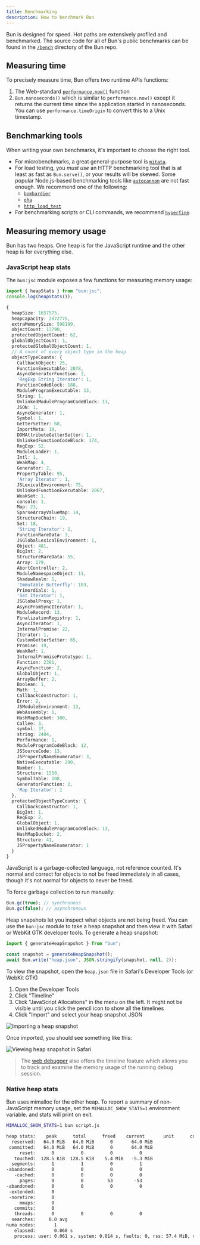 ---
title: Benchmarking
description: How to benchmark Bun
---

Bun is designed for speed. Hot paths are extensively profiled and benchmarked. The source code for all of Bun's public benchmarks can be found in the [`/bench`](https://github.com/oven-sh/bun/tree/main/bench) directory of the Bun repo.

## Measuring time

To precisely measure time, Bun offers two runtime APIs functions:

1. The Web-standard [`performance.now()`](https://developer.mozilla.org/en-US/docs/Web/API/Performance/now) function
2. `Bun.nanoseconds()` which is similar to `performance.now()` except it returns the current time since the application started in nanoseconds. You can use `performance.timeOrigin` to convert this to a Unix timestamp.

## Benchmarking tools

When writing your own benchmarks, it's important to choose the right tool.

- For microbenchmarks, a great general-purpose tool is [`mitata`](https://github.com/evanwashere/mitata).
- For load testing, you _must use_ an HTTP benchmarking tool that is at least as fast as `Bun.serve()`, or your results will be skewed. Some popular Node.js-based benchmarking tools like [`autocannon`](https://github.com/mcollina/autocannon) are not fast enough. We recommend one of the following:
  - [`bombardier`](https://github.com/codesenberg/bombardier)
  - [`oha`](https://github.com/hatoo/oha)
  - [`http_load_test`](https://github.com/uNetworking/uSockets/blob/master/examples/http_load_test.c)
- For benchmarking scripts or CLI commands, we recommend [`hyperfine`](https://github.com/sharkdp/hyperfine).

## Measuring memory usage

Bun has two heaps. One heap is for the JavaScript runtime and the other heap is for everything else.

### JavaScript heap stats

The `bun:jsc` module exposes a few functions for measuring memory usage:

```ts
import { heapStats } from "bun:jsc";
console.log(heapStats());
```

<Accordion title="View example statistics">

```ts expandable icon="/icons/typescript.svg"
{
  heapSize: 1657575,
  heapCapacity: 2872775,
  extraMemorySize: 598199,
  objectCount: 13790,
  protectedObjectCount: 62,
  globalObjectCount: 1,
  protectedGlobalObjectCount: 1,
  // A count of every object type in the heap
  objectTypeCounts: {
    CallbackObject: 25,
    FunctionExecutable: 2078,
    AsyncGeneratorFunction: 2,
    'RegExp String Iterator': 1,
    FunctionCodeBlock: 188,
    ModuleProgramExecutable: 13,
    String: 1,
    UnlinkedModuleProgramCodeBlock: 13,
    JSON: 1,
    AsyncGenerator: 1,
    Symbol: 1,
    GetterSetter: 68,
    ImportMeta: 10,
    DOMAttributeGetterSetter: 1,
    UnlinkedFunctionCodeBlock: 174,
    RegExp: 52,
    ModuleLoader: 1,
    Intl: 1,
    WeakMap: 4,
    Generator: 2,
    PropertyTable: 95,
    'Array Iterator': 1,
    JSLexicalEnvironment: 75,
    UnlinkedFunctionExecutable: 2067,
    WeakSet: 1,
    console: 1,
    Map: 23,
    SparseArrayValueMap: 14,
    StructureChain: 19,
    Set: 18,
    'String Iterator': 1,
    FunctionRareData: 3,
    JSGlobalLexicalEnvironment: 1,
    Object: 481,
    BigInt: 2,
    StructureRareData: 55,
    Array: 179,
    AbortController: 2,
    ModuleNamespaceObject: 11,
    ShadowRealm: 1,
    'Immutable Butterfly': 103,
    Primordials: 1,
    'Set Iterator': 1,
    JSGlobalProxy: 1,
    AsyncFromSyncIterator: 1,
    ModuleRecord: 13,
    FinalizationRegistry: 1,
    AsyncIterator: 1,
    InternalPromise: 22,
    Iterator: 1,
    CustomGetterSetter: 65,
    Promise: 19,
    WeakRef: 1,
    InternalPromisePrototype: 1,
    Function: 2381,
    AsyncFunction: 2,
    GlobalObject: 1,
    ArrayBuffer: 2,
    Boolean: 1,
    Math: 1,
    CallbackConstructor: 1,
    Error: 2,
    JSModuleEnvironment: 13,
    WebAssembly: 1,
    HashMapBucket: 300,
    Callee: 3,
    symbol: 37,
    string: 2484,
    Performance: 1,
    ModuleProgramCodeBlock: 12,
    JSSourceCode: 13,
    JSPropertyNameEnumerator: 3,
    NativeExecutable: 290,
    Number: 1,
    Structure: 1550,
    SymbolTable: 108,
    GeneratorFunction: 2,
    'Map Iterator': 1
  },
  protectedObjectTypeCounts: {
    CallbackConstructor: 1,
    BigInt: 1,
    RegExp: 2,
    GlobalObject: 1,
    UnlinkedModuleProgramCodeBlock: 13,
    HashMapBucket: 2,
    Structure: 41,
    JSPropertyNameEnumerator: 1
  }
}
```

</Accordion>

JavaScript is a garbage-collected language, not reference counted. It's normal and correct for objects to not be freed immediately in all cases, though it's not normal for objects to never be freed.

To force garbage collection to run manually:

```ts
Bun.gc(true); // synchronous
Bun.gc(false); // asynchronous
```

Heap snapshots let you inspect what objects are not being freed. You can use the `bun:jsc` module to take a heap snapshot and then view it with Safari or WebKit GTK developer tools. To generate a heap snapshot:

```ts
import { generateHeapSnapshot } from "bun";

const snapshot = generateHeapSnapshot();
await Bun.write("heap.json", JSON.stringify(snapshot, null, 2));
```

To view the snapshot, open the `heap.json` file in Safari's Developer Tools (or WebKit GTK)

1. Open the Developer Tools
2. Click "Timeline"
3. Click "JavaScript Allocations" in the menu on the left. It might not be visible until you click the pencil icon to show all the timelines
4. Click "Import" and select your heap snapshot JSON

<Frame>
  <img
    src="https://user-images.githubusercontent.com/709451/204428943-ba999e8f-8984-4f23-97cb-b4e3e280363e.png"
    alt="Importing a heap snapshot"
  />
</Frame>

Once imported, you should see something like this:

<Frame>
  <img
    alt="Viewing heap snapshot in Safari"
    src="https://user-images.githubusercontent.com/709451/204429337-b0d8935f-3509-4071-b991-217794d1fb27.png"
    caption="Viewing heap snapshot in Safari Dev Tools"
  />
</Frame>

> The [web debugger](/runtime/debugger#inspect) also offers the timeline feature which allows you to track and examine the memory usage of the running debug session.

### Native heap stats

Bun uses mimalloc for the other heap. To report a summary of non-JavaScript memory usage, set the `MIMALLOC_SHOW_STATS=1` environment variable. and stats will print on exit.

```sh terminal icon="terminal"
MIMALLOC_SHOW_STATS=1 bun script.js
```

```txt
heap stats:    peak      total      freed    current       unit      count
  reserved:   64.0 MiB   64.0 MiB      0       64.0 MiB                        not all freed!
 committed:   64.0 MiB   64.0 MiB      0       64.0 MiB                        not all freed!
     reset:      0          0          0          0                            ok
   touched:  128.5 KiB  128.5 KiB    5.4 MiB   -5.3 MiB                        ok
  segments:      1          1          0          1                            not all freed!
-abandoned:      0          0          0          0                            ok
   -cached:      0          0          0          0                            ok
     pages:      0          0         53        -53                            ok
-abandoned:      0          0          0          0                            ok
 -extended:      0
 -noretire:      0
     mmaps:      0
   commits:      0
   threads:      0          0          0          0                            ok
  searches:     0.0 avg
numa nodes:       1
   elapsed:       0.068 s
   process: user: 0.061 s, system: 0.014 s, faults: 0, rss: 57.4 MiB, commit: 64.0 MiB
```
